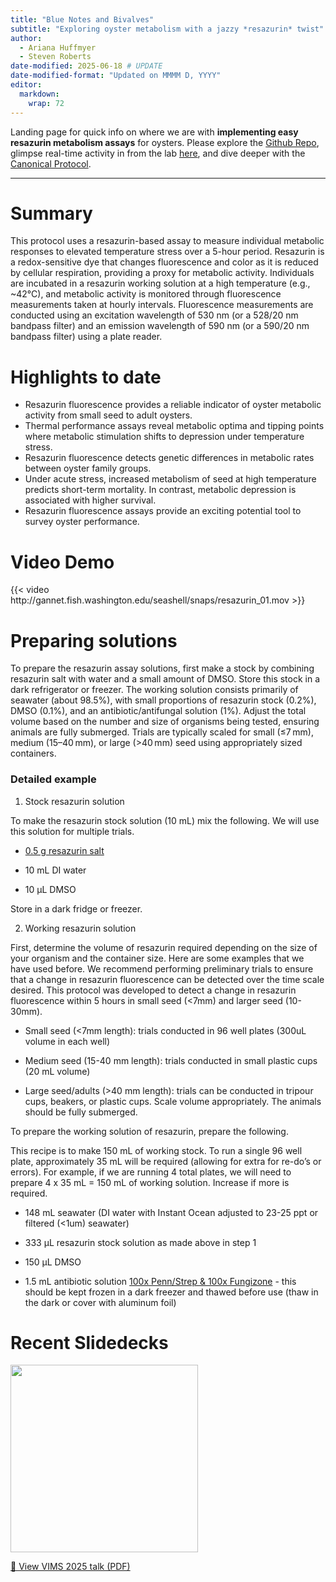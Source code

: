 ```yaml
---
title: "Blue Notes and Bivalves"
subtitle: "Exploring oyster metabolism with a jazzy *resazurin* twist"
author: 
  - Ariana Huffmyer
  - Steven Roberts
date-modified: 2025-06-18 # UPDATE
date-modified-format: "Updated on MMMM D, YYYY"
editor: 
  markdown: 
    wrap: 72
---
```


Landing page for quick info on where we are with **implementing easy
resazurin metabolism assays** for oysters. Please
explore the [Github
Repo](https://github.com/RobertsLab/resazurin-assay-development), 
glimpse real-time activity in from the lab
[here](https://genefish.wordpress.com/?s=resazurin), and dive deeper with the [Canonical Protocol](https://robertslab.github.io/resources/protocols/resazurin-assay/).

------------------------------------------------------------------------

# Summary

This protocol uses a resazurin-based assay to measure individual
metabolic responses to elevated temperature stress over a 5-hour period.
Resazurin is a redox-sensitive dye that changes fluorescence and color
as it is reduced by cellular respiration, providing a proxy for
metabolic activity. Individuals are incubated in a resazurin working
solution at a high temperature (e.g., \~42°C), and metabolic activity is
monitored through fluorescence measurements taken at
hourly intervals. Fluorescence measurements are conducted using an excitation wavelength of 530 nm (or a 528/20 nm bandpass filter) and an emission wavelength of 590 nm (or a 590/20 nm bandpass filter) using a plate reader.

# Highlights to date

- Resazurin fluorescence provides a reliable indicator of oyster metabolic activity from small seed to adult oysters. 
- Thermal performance assays reveal metabolic optima and tipping points where metabolic stimulation shifts to depression under temperature stress. 
- Resazurin fluorescence detects genetic differences in metabolic rates between oyster family groups. 
- Under acute stress, increased metabolism of seed at high temperature predicts short-term mortality. In contrast, metabolic depression is associated with higher survival. 
- Resazurin fluorescence assays provide an exciting potential tool to survey oyster performance. 

# Video Demo
   
{{< video http://gannet.fish.washington.edu/seashell/snaps/resazurin_01.mov >}}

# Preparing solutions

To prepare the resazurin assay solutions, first make a stock by combining resazurin salt with water and a small amount of DMSO. Store this stock in a dark refrigerator or freezer. The working solution consists primarily of seawater (about 98.5%), with small proportions of resazurin stock (0.2%), DMSO (0.1%), and an antibiotic/antifungal solution (1%). Adjust the total volume based on the number and size of organisms being tested, ensuring animals are fully submerged. Trials are typically scaled for small (≤7 mm), medium (15–40 mm), or large (>40 mm) seed using appropriately sized containers.

### Detailed example 

1.  Stock resazurin solution 

To make the resazurin stock solution (10 mL) mix the following. We will
use this solution for multiple trials. 

-   [0.5 g resazurin
    salt](https://www.thermofisher.com/order/catalog/product/R12204)

-   10 mL DI water

-   10 µL DMSO

Store in a dark fridge or freezer. 

2.  Working resazurin solution

First, determine the volume of resazurin required depending on the size
of your organism and the container size. Here are some examples that we
have used before. We recommend performing preliminary trials to ensure
that a change in resazurin fluorescence can be detected over the time
scale desired. This protocol was developed to detect a change in
resazurin fluorescence within 5 hours in small seed (\<7mm) and larger
seed (10-30mm). 

-   Small seed (\<7mm length): trials conducted in 96 well plates (300uL
    volume in each well)

-   Medium seed (15-40 mm length): trials conducted in small plastic
    cups (20 mL volume)

-   Large seed/adults (\>40 mm length): trials can be conducted in
    tripour cups, beakers, or plastic cups. Scale volume appropriately.
    The animals should be fully submerged. 

To prepare the working solution of resazurin, prepare the following. 

This recipe is to make 150 mL of working stock. To run a single 96 well
plate, approximately 35 mL will be required (allowing for extra for
re-do's or errors). For example, if we are running 4 total plates, we
will need to prepare 4 x 35 mL = 150 mL of working solution. Increase if
more is required. 

-   148 mL seawater (DI water with Instant Ocean adjusted to 23-25 ppt
    or filtered (\<1um) seawater) 

-   333 µL resazurin stock solution as made above in step 1 

-   150 µL DMSO

-   1.5 mL antibiotic solution [100x Penn/Strep & 100x
    Fungizone](https://us.vwr.com/store/product/4648458/null) - this
    should be kept frozen in a dark freezer and thawed before use (thaw
    in the dark or cover with aluminum foil)

# Recent Slidedecks


![](http://gannet.fish.washington.edu/seashell/snaps/2025-06-18_09-31-35.png){width=300px}

[📄 View VIMS 2025 talk (PDF)](http://gannet.fish.washington.edu/seashell/snaps/2025-VIMS-Roberts.pdf)

